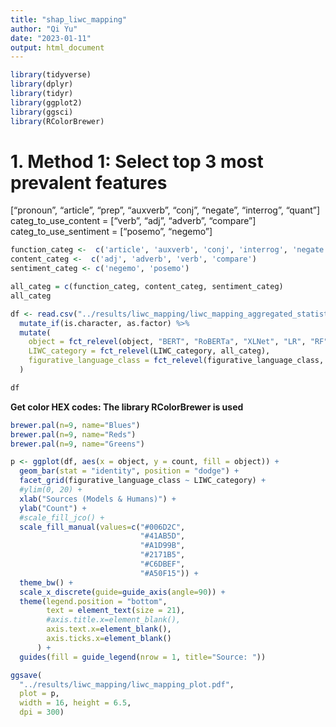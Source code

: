 ```yaml
---
title: "shap_liwc_mapping"
author: "Qi Yu"
date: "2023-01-11"
output: html_document
---
```


```r
library(tidyverse)
library(dplyr)
library(tidyr)
library(ggplot2)
library(ggsci)
library(RColorBrewer)
```

# 1. Method 1: Select top 3 most prevalent features


["pronoun", "article", "prep", "auxverb", "conj", "negate", "interrog", "quant"] 
categ_to_use_content = ["verb", "adj", "adverb", "compare"]
categ_to_use_sentiment = ["posemo", "negemo"]

```r
function_categ <-  c('article', 'auxverb', 'conj', 'interrog', 'negate', 'prep', 'pronoun', "quant")
content_categ <-  c('adj', 'adverb', 'verb', 'compare')
sentiment_categ <- c('negemo', 'posemo')

all_categ = c(function_categ, content_categ, sentiment_categ)
all_categ
```


```r
df <- read.csv("../results/liwc_mapping/liwc_mapping_aggregated_statistics.tsv", sep = "\t", header = TRUE) %>% 
  mutate_if(is.character, as.factor) %>% 
  mutate(
    object = fct_relevel(object, "BERT", "RoBERTa", "XLNet", "LR", "RF", "Human"),
    LIWC_category = fct_relevel(LIWC_category, all_categ),
    figurative_language_class = fct_relevel(figurative_language_class, "sarcasm", "simile", "idiom", "metaphor")
  )

df
```

**Get color HEX codes: The library RColorBrewer is used**

```r
brewer.pal(n=9, name="Blues")
brewer.pal(n=9, name="Reds")
brewer.pal(n=9, name="Greens")
```


```r
p <- ggplot(df, aes(x = object, y = count, fill = object)) + 
  geom_bar(stat = "identity", position = "dodge") +
  facet_grid(figurative_language_class ~ LIWC_category) +
  #ylim(0, 20) + 
  xlab("Sources (Models & Humans)") + 
  ylab("Count") + 
  #scale_fill_jco() +
  scale_fill_manual(values=c("#006D2C",
                             "#41AB5D",
                             "#A1D99B",
                             "#2171B5",
                             "#C6DBEF",
                             "#A50F15")) + 
  theme_bw() + 
  scale_x_discrete(guide=guide_axis(angle=90)) +
  theme(legend.position = "bottom",
        text = element_text(size = 21),
        #axis.title.x=element_blank(),
        axis.text.x=element_blank(),
        axis.ticks.x=element_blank()
      ) + 
  guides(fill = guide_legend(nrow = 1, title="Source: "))

ggsave(
  "../results/liwc_mapping/liwc_mapping_plot.pdf",
  plot = p,
  width = 16, height = 6.5,
  dpi = 300)
```

